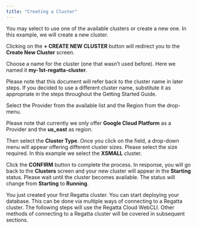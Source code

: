 ```yaml
---
title: "Creating a Cluster"
---
```


You may select to use one of the available clusters or create a new one. In this example, we will create a new cluster.

Clicking on the **\+ CREATE NEW CLUSTER** button will redirect you to the **Create New Cluster** screen.

Choose a name for the cluster (one that wasn’t used before). Here we named it **my-1st-regatta-cluster**.

Please note that this document will refer back to the cluster name in later steps. If you decided to use a different cluster name, substitute it as appropriate in the steps throughout the Getting Started Guide.

Select the Provider from the available list and the Region from the drop-menu.

Please note that currently we only offer **Google Cloud Platform** as a Provider and the **us_east** as region.

Then select the **Cluster Type**. Once you click on the field, a drop-down menu will appear offering different cluster sizes. Please select the size required. In this example we select the **XSMALL** cluster.

Click the **CONFIRM** button to complete the process. In response, you will go back to the **Clusters** screen and your new cluster will appear in the **Starting** status. Please wait until the cluster becomes available. The status will change from **Starting** to **Running**.

You just created your first Regatta cluster. You can start deploying your database. This can be done via multiple ways of connecting to a Regatta cluster. The following steps will use the Regatta Cloud WebCLI. Other methods of connecting to a Regatta cluster will be covered in subsequent sections.